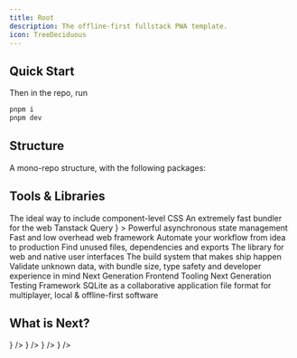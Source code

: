 ```yaml
---
title: Root
description: The offline-first fullstack PWA template.
icon: TreeDeciduous
---
```



## Quick Start

<ActionButton
	href="https://github.com/new?template_name=root&template_owner=Sheraff"
	label="Use this template"
	target="_blank"
/>

Then in the repo, run

```bash
pnpm i
pnpm dev
```

## Structure

A mono-repo structure, with the following packages:

<Files>
	<File title="client">
		<File title="src" defaultOpen>
			<File title="App.tsx" />
		</File>
		<File title="index.html" />
		<File title="main.tsx" />
	</File>
	<File title="server">
		<File title="src" defaultOpen>
			<File title="app.ts" />
		</File>
	</File>
	<File title="worker">
		<File title="src" defaultOpen>
			<File title="index.ts" />
		</File>
	</File>
	<File title="script">
		<File title="src" children={[]} />
	</File>
	<File title="shared">
		<File title="src" children={[]} />
	</File>
	<File title="assets">
		<File title="src" children={[]} />
	</File>
</Files>

## Tools & Libraries


<CardGrid>
	<CardGridItem
		title="CSS Modules"
		href="https://github.com/css-modules/css-modules/blob/master/README.md"
		src={"/tools/css-modules.png"}
	>
		The ideal way to include component-level CSS
	</CardGridItem>
	<CardGridItem title="esbuild" href="https://esbuild.github.io/" src={"/tools/esbuild.svg"}>
		An extremely fast bundler for the web
	</CardGridItem>
	<CardGridItem
		title="Tanstack Query"
		href="https://tanstack.com/query"
		src={
			<div className="flex items-center text-transparent bg-clip-text min-h-16 text-3xl bg-gradient-to-r from-red-500 to-amber-500">
				Tanstack Query
			</div>
		}
	>
		Powerful asynchronous state management
	</CardGridItem>
	<CardGridItem title="Fastify" href="https://fastify.dev/" src={"/tools/fastify.svg"}>
		Fast and low overhead web framework
	</CardGridItem>
	<CardGridItem
		title="GitHub Actions"
		href="https://github.com/features/actions"
		src={"/tools/github.svg"}
	>
		Automate your workflow from idea to production
	</CardGridItem>
	<CardGridItem title="Knip" href="https://knip.dev/" src={"/tools/knip.svg"}>
		Find unused files, dependencies and exports
	</CardGridItem>
	<CardGridItem title="React" href="https://react.dev/" src={"/tools/react.svg"}>
		The library for web and native user interfaces
	</CardGridItem>
	<CardGridItem title="Turborepo" href="https://turbo.build/repo" src={"/tools/turbo.png"}>
		The build system that makes ship happen
	</CardGridItem>
	<CardGridItem title="Valibot" href="https://valibot.dev/" src={"/tools/valibot.svg"}>
		Validate unknown data, with bundle size, type safety and developer experience in mind
	</CardGridItem>
	<CardGridItem title="Vite" href="https://vitejs.dev/" src={"/tools/vite.svg"}>
		Next Generation Frontend Tooling
	</CardGridItem>
	<CardGridItem title="Vitest" href="https://vitest.dev/" src={"/tools/vitest.svg"}>
		Next Generation Testing Framework
	</CardGridItem>
	<CardGridItem title="vlcn" href="https://vlcn.io/" src={"/tools/vlcn.png"}>
		SQLite as a collaborative application file format for multiplayer, local & offline-first
		software
	</CardGridItem>
</CardGrid>

## What is Next?

<Cards>
	<Card
		title="Client"
		href="./client"
		description="Learn more about client-side capabilities"
		icon={<Monitor />}
	/>
	<Card
		title="Server"
		href="./server"
		description="Learn more about server-side capabilities"
		icon={<Server />}
	/>
	<Card
		title="Service Worker"
		href="./service-worker"
		description="Learn more about service-worker capabilities"
		icon={<WifiOff />}
	/>
	<Card
		title="Developer Experience"
		href="./dx"
		description="Learn more about the developer experience of this framework"
		icon={<Code2 />}
	/>
</Cards>
